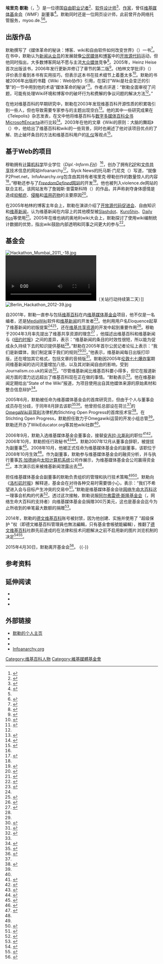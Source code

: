 {{NoteTA
|G1=IT
}}

{{Infobox person
| name        = 埃里克·默勒<br>Erik Möller
| image       = Erik Moeller May 2008.JPG
| caption     = 埃里克·默勒，2008年
| birth_date  = {{birth year and age|1979}}
| birth_place = {{GER}}
| other_names = 
| alma_mater = 柏林应用科技大学
| title      = [[维基媒体基金会|维基媒体基金会]]副主任（2008-2015）
| occupation  = [[记者|记者]]、[[软件设计师|软件设计师]]、[[作家|作家]]
| residence   = {{USA}}[[加利福尼亚州|加利福尼亚州]][[旧金山湾区|旧金山湾区]]
| website     = [https://web.archive.org/web/20070827204011/http://www.humanist.de/erik/ 埃里克·默勒的主页]
| influences =
| influenced =
}}

'''埃里克·默勒'''（{{lang-de|Erik Möller}}，{{bd|1979年|}}<ref>{{cite web|title=Wahrheit braut sich zusammen Erik Möller im Gespräch mit Ada von der Decken|url=http://www.webwatching.info/interviews.php?id=10|website=webwatching.info|accessdate=2014-08-18|language=de|archive-url=https://web.archive.org/web/20160114205030/http://www.webwatching.info/interviews.php?id=10|archive-date=2016-01-14|dead-url=yes}}</ref>）是一位德国[[自由职业|自由职业记者]]<ref name="weiss0210">{{cite web|url=http://www.nytimes.com/2005/02/10/technology/circuits/10wiki.html?oref=login&pagewanted=print&position=|title=The Unassociated Press|work=The New York Times|publisher=The New York Times Company|accessdate=2008-05-12|date=2005-02-10|last=Weiss|first=Aaron|archive-date=2009-04-15|archive-url=https://web.archive.org/web/20090415232316/http://www.nytimes.com/2005/02/10/technology/circuits/10wiki.html?oref=login&pagewanted=print&position=|dead-url=no}}</ref>、[[软件设计师|软件设计师]]<ref>{{cite news |last=Lih |first=Andrew |title=The Foundations of Participatory Journalism and the Wikipedia Project |work=Conference Paper for the Association for Education in Journalism and Mass Communications - Communications Technology and Policy Division, [[Toronto,_Canada|Toronto, Canada]] |publisher=jmsc.hku.hk |date=2004-08-07 |url=http://jmsc.hku.hk/faculty/alih/publications/aejmc-2004-final-forpub-3.pdf |accessdate=2008-05-13 |deadurl=yes |archiveurl=https://web.archive.org/web/20080227011641/http://jmsc.hku.hk/faculty/alih/publications/aejmc-2004-final-forpub-3.pdf |archivedate=2008-02-27 }}</ref>、[[作家|作家]]，曾任[[维基媒体基金会|维基媒体基金会]]（WMF）副董事<ref name="Moeller Home Page">{{cite web |url=http://www.humanist.de/erik/ |title=Erik Moellers homepage |accessdate=2008-09-16 |last=Moeller |first=Erik |archiveurl=https://web.archive.org/web/20070827204011/http://www.humanist.de/erik/ |archivedate=2007-08-27 |deadurl=yes }}</ref>。默勒同时还是一位网页设计师，此前曾开办网络托管服务，myoo.de.<ref name="Moeller Home Page"/><ref name='MyOO wiki hosting'>{{cite web |url=http://www.humanist.de/erik/ |title=MyOO - wiki hosting |accessdate=2008-05-13 |last=Moeller |first=Erik |archiveurl=https://web.archive.org/web/20070826173208/http://www.myoo.de/ |archivedate=2007-08-26 |deadurl=yes }}</ref>。

== 出版作品 ==
默勒撰写了《媒体革命的秘诀：博客、wiki和自由软件如何改变世界》（{{lang|de|Die heimliche Medienrevolution - Wie Weblogs, Wikis und freie Software die Welt verändern}}）一书<ref name="pnd">{{DNB portal|129644935|TYP=}}</ref>。在书中，默勒认为[[新闻从业员|新闻从业员]]的发展就像[[公民媒体|公民媒体]]和[[博客|博客]]中的[[开放源代码|开放源代码]]运动，但他同时指出，大多数博客网站不愿与主流[[大众媒体|大众媒体]]竞争<ref>{{cite web|url=http://www.berlinerliteraturkritik.de/index.cfm?id=9825|title=Schöne neue Onlinewelt? - Erik Möller beschwört eine "heimliche Medienrevolution" durch das Internet|work=Berliner Literaturkritik|publisher=www.berlinerliteraturkritik.de|accessdate=2008-05-12|date=2005-07-29|language=de}}{{Dead link|date=2019年12月 |bot=InternetArchiveBot |fix-attempted=yes }}</ref>。2005年，Heinz Heise首次出版该书，2006年发行更新并修订了章节的第二版<ref>{{cite web|url=http://www.presseportal.de/pm/9616/792771/telepolis?pre=1|title=Wie Weblogs, Wikis und freie Software die Welt verändern / Telepolis-Buch: "Die heimliche Medienrevolution"|work=Presseportal: Telepolis|publisher=www.presseportal.de|date=2006-02-03|accessdate=2008-05-12|language=de|deadurl=yes|archiveurl=https://web.archive.org/web/20121009120833/http://www.presseportal.de/pm/9616/792771/telepolis?pre=1|archivedate=2012-10-09}}</ref>。《柏林文学批评》（{{lang|de|Berliner Literaturkritik}}）评价表示看到本书有实用技巧，但表示这本书在技术细节上着墨太多<ref>{{cite web|url=http://www.berlinerliteraturkritik.de/index.cfm?id=9827|title=Der blinde Fleck|work=Berliner Literaturkritik|publisher=www.berlinerliteraturkritik.de|accessdate=2008-05-12|date=2005-07-29|language=de}}{{Dead link|date=2019年12月 |bot=InternetArchiveBot |fix-attempted=yes }}</ref>。默勒的书被2006年出版的书籍《Wiki：Web协作》引用，在探讨“Wiki是社会变迁的引擎”的一节中用到他的术语“媒体革命的秘诀”<ref name="ebersbach">{{cite book  | last =Ebersbach  | first =Anja   |author2=Markus Glaser |author3=Richard Heigl |author4=Gunter Dueck   | title =Wiki: Web collaboration  | url =https://archive.org/details/wikiwebcollabora00eber_531  | publisher =Springer Verlag | year =2006  | pages =[https://archive.org/details/wikiwebcollabora00eber_531/page/n46 28], 348, 378  | isbn = 3-540-25995-3}}</ref>。作者点评道：“默勒全面审视了问题，可能有处理Wiki环境和博客中的破坏行为和费解的争议问题的解决方法<ref name="ebersbach" />。”

在他对维基百科的早期研究中，默勒在2003年发现维基百科开源性质的积累吸引到一些人，但也导致需要专家参与的主题出现空白<ref>{{cite news  | last =Schwall  | first =Johannes  | title =The wiki phenomenon  | pages =10–11  | publisher =University of Münster  | year =2003  | url =http://www.schwall.de/dl/20030828_the_wiki_way.pdf  | accessdate =2008-05-13  | archive-date =2020-11-14  | archive-url =https://web.archive.org/web/20201114001855/http://www.schwall.de/dl/20030828_the_wiki_way.pdf  | dead-url =no  }}</ref>。他的其中一些研究成果在《Telepolis》杂志发表，在文中他将维基百科与[[数字|数字]][[多媒体|多媒体]][[百科全书|百科全书]][[Microsoft|Microsoft]][[Encarta|Encarta]]进行比较<ref>{{cite web|url=http://www.heise.de/newsticker/Wenn-die-Gehirne-tanzen--/meldung/37236|title=Wenn die Gehirne tanzen|work=heise online|publisher=Heise Zeitschriften Verlag|accessdate=2008-05-12|date=2003-05-30|language=de|archive-date=2009-06-17|archive-url=https://web.archive.org/web/20090617045126/http://www.heise.de/newsticker/Wenn-die-Gehirne-tanzen--/meldung/37236|dead-url=no}}</ref>。2003年在他的文章《Wiki的原则：大脑的舞蹈》（{{lang|de|Das Wiki-Prinzip: Tanz der Gehirne}}）中，他给出了维基百科和wiki的一些背景，同时也阐述了他对该项目优点的了解、防止破坏条目的方法和维基百科用户的[[礼仪|礼仪]]等观点<ref>{{cite web|url=http://www.heise.de/tp/r4/artikel/14/14736/1.html|title=TP: Das Wiki-Prinzip - Tanz der Gehirne|publisher=www.heise.de|work=Telepolis|accessdate=2008-05-13|date=2003-05-09|last=Möller|first=Erik|archive-date=2011-03-12|archive-url=https://web.archive.org/web/20110312092019/http://www.heise.de/tp/r4/artikel/14/14736/1.html|dead-url=no}}</ref>。

== 基于Web的项目 ==
穆勒拥有[[计算机科学|计算机科学]]毕业学位（''Dipl.-Inform.[[应用科学大学|FH]]''）<ref name="Moeller Home Page"/>，创办了拥有[[P2P|P2P]]和[[文件共享|文件共享]]技术信息的网站Infoanarchy<ref name="mennecke">{{cite web|url=http://www.slyck.com/news.php?story=609|title=Top 10 File-Sharing News Alternatives|work=Slyck News|publisher=www.slyck.com|accessdate=2008-05-12|date=2004-11-16|last=Mennecke|first=Thomas|archive-url=https://web.archive.org/web/20080410014044/http://www.slyck.com/news.php?story=609|archive-date=2008-04-10|dead-url=yes}}</ref>。Slyck News的托马斯·门尼克（{{lang|de|Thomas Mennecke}}）写道，“就像P2Pnet.net，InfoAnarchy.org包含由其持有者埃里克·穆勒创作的数量惊人的内容<ref name="mennecke" />。”穆勒还参与了[[自由文化著作定义|''FreedomDefined''网站]]的开发<ref>{{cite web|url=http://www.golem.de/0605/45408.html|title=FreedomDefined.org: Was ist eine "freie Lizenz"|work=Golem.de|publisher=www.golem.de|accessdate=2008-05-12|date=2006-05-18|archive-date=2020-09-25|archive-url=https://web.archive.org/web/20200925135239/https://www.golem.de/0605/45408.html|dead-url=no}}</ref>。他也被列入violence.de网站的联合主机，该网站发布了詹姆斯·普雷斯科特（{{lang|en|James W.Prescott}}）的作品，并声称剥夺身体感情是造成[[抑郁症|抑郁症]]、[[侵略_(社会科学)|侵略]]和[[滥用药物|滥用药物]]的主要原因<ref>{{cite web|url=http://www.violence.de/|title=Origins of Peace and Violence: Introduction|publisher=www.violence.de|accessdate=2008-05-13|date=2005-12-30|last=Möller|first=Erik; Joel Schlosberg and colleagues|archive-date=2021-01-11|archive-url=https://web.archive.org/web/20210111000326/http://www.violence.de/|dead-url=no}}</ref>。

在2005年柏林的博客主年会上，默勒在演讲介绍了[[开放源代码促进会|开放源代码促进会]]、自由知识和[[维基新闻|维基新闻]]，认为维基新闻在内容上的其他模型被[[Slashdot|Slashdot]]、[[Kuro5hin|Kuro5hin]]、[[Daily_Kos|Daily Kos]]等使用<ref>{{cite web|url=http://www.heise.de/newsticker/Blogs-vom-Bauchnabel-oder-fuer-die-kritische-Oeffentlichkeit--/meldung/59380|work=heise online|title= Blogs vom Bauchnabel oder für die kritische Öffentlichkeit
| publisher = Heise Zeitschriften Verlag|accessdate=2008-05-12|date=2005-09-05|language=de}}</ref>。2005年在维也纳的奥地利wiki大会上，默勒探讨了使用wiki编制统计数据的优势，指出wiki鼓励内部透明和同事之间更大的参与<ref>{{cite web|url=http://www.heise.de/newsticker/Wikis-Zurueck-in-die-Zukunft--/meldung/65850|work=heise online|title=Wikis: Zurück in die Zukunft| publisher = Heise Zeitschriften Verlag|accessdate=2008-05-12|date=2005-07-11}}</ref>。

== 基金会 ==
[[File:Hackathon_Mumbai_2011_-18.jpg|thumb]]
[[File:Erik_Moeller_-_The_Day_We_Turned_Off_Wikipedia_-_San_Francisco_Wikipedia_Hackathon_2012.ogv|thumb]]（关站行动持续第二天）]]
[[File:Berlin_Hackathon_2012-39.jpg|thumb]]

自2001年，默勒一直参与包括[[维基百科|维基百科]]在内[[维基媒体基金会|维基媒体基金会]]项目，他不仅是一名编者，还是[[MediaWiki|MediaWiki]]软件和[[维基新闻|维基新闻]]的开发者<ref>{{cite news|title=Wikinews trumpets online revolution|url=http://www.journalism.co.uk/news/story1178.shtml|publisher=Mousetrap Media Ltd|work=Online Journalism News|first=Jemina|last=Kiss|date=2004-12-15|accessdate=2008-05-13|archive-date=2008-12-02|archive-url=https://web.archive.org/web/20081202193019/http://www.journalism.co.uk/news/story1178.shtml|dead-url=no}}</ref>。他利用用户名Eloquence起草了维基新闻的初版提案<ref name="weiss0210"/><ref>{{cite book  | last =Allan  | first =Stuart   | title =Online news: journalism and the Internet  | publisher =McGraw-Hill International  | year =2006  | pages =136 | isbn = 0-335-22121-1}}</ref>，还在[[维基共享资源|维基共享资源]]的开发中起到重要作用<ref name="donohue">{{cite web|url=http://www.brandrepublic.com/News/775852/Wikimedia-hires-Moeller-deputy-director/|title=Wikimedia hires Moeller as deputy director|work=Brand Republic News|publisher=Brand Republic|accessdate=2008-05-13|date=2008-01-10|last=Donohue|first=Alex|archive-date=2012-04-06|archive-url=https://web.archive.org/web/20120406102912/http://www.brandrepublic.com/News/775852/Wikimedia-hires-Moeller-deputy-director/|dead-url=no}}</ref>。穆勒于2004年3月率先提出了维基共享资源的理念<ref>{{cite web|url=http://lists.wikimedia.org/pipermail/wikipedia-l/2004-March/014885.html|work=[Wikipedia-l]|title=Proposal: commons.wikimedia.org|publisher=Wikimedia Foundation|accessdate=2008-05-13|date=2004-03-19|last=Möller|first=Erik|archive-date=2013-12-09|archive-url=https://web.archive.org/web/20131209124611/http://lists.wikimedia.org/pipermail/wikipedia-l/2004-March/014885.html|dead-url=no}}</ref> ，他描述出维基百科和维基新闻与《[[纽约时报|纽约时报]]》之间的差异，表示：“维基新闻的条目的时效性很短，所以能为促成永久持续下去的知识提供基础<ref name="weiss0210" />。”默勒在2005年首尔公民记者论坛上表示：“我们是新媒体，我们制定属于我们的规则<ref name="kiss0714" /><ref>{{cite web|url=http://english.ohmynews.com/articleview/article_view.asp?no=236662&rel_no=1|title=Citizen Reporters Turn to Print for Delivery|work=OhmyNews International|publisher=english.ohmynews.com|accessdate=2008-05-12|date=2005-07-11|last=Pollard|first=William|deadurl=yes|archiveurl=https://web.archive.org/web/20110605042855/http://english.ohmynews.com/articleview/article_view.asp?no=236662&rel_no=1|archivedate=2011-06-05}}</ref>。”他表示，维基新闻每日出版打印版，还在增加其它格式，包括文章的音频版<ref name="kiss0714">{{cite web|url=http://www.journalism.co.uk/2/articles/51449.php|work=Journalism.co.uk - Online Journalism News|title=News round-up: Citizen journalism is officially cool|publisher=Mousetrap Media Ltd|accessdate=2008-05-13|date=2005-07-14|last=Kiss|first=Jemima|deadurl=yes|archiveurl=https://web.archive.org/web/20071118145510/http://www.journalism.co.uk/2/articles/51449.php|archivedate=2007-11-18}}</ref>。默勒因2005年[[伦敦七七爆炸案|伦敦七七爆炸案]]期间维基新闻的访问流量增加八倍，以及其对新闻自由的影响，受到Journalism.co.uk的采访<ref name="kiss0713">{{cite web|url=http://www.journalism.co.uk/2/articles/51443.php|work=Journalism.co.uk - Online Journalism News|title=Wikinews supercharged by London bombings coverage|publisher=Mousetrap Media Ltd|accessdate=2008-05-13|date=2005-07-13|last=Kiss|first=Jemima|deadurl=yes|archiveurl=https://web.archive.org/web/20071109103516/http://www.journalism.co.uk/2/articles/51443.php|archivedate=2007-11-09}}</ref>。“尽管维基新闻比维基百科要小得多，但它在报道新闻方面的潜力远远超出了维基百科现在正在做的事情。“默勒表示<ref name="kiss0713" />。他在维基新闻定期给出“State of the Wiki”报道，为项目使用出自其他媒体来源的原始素材和整合信息辩护<ref>{{cite book | last =Kolodzy | first =Janet  | title =Convergence Journalism: Writing and Reporting Across the News Media | url =https://archive.org/details/convergencejourn0000kolo | publisher =Rowman & Littlefield | year =2006 | pages =[https://archive.org/details/convergencejourn0000kolo/page/238 238]–239, 243 | isbn = 0-7425-3886-9}}</ref>。

2005年6月，默勒被任命为维基媒体基金会的首席研究员，但由于个人与董事会成员存在分歧，于同年8月辞去该职<ref>{{cite web|url=http://lists.wikimedia.org/pipermail/foundation-l/2005-August/017269.html|work=[Foundation-l]|title=Resignation as CRO|publisher=[[Wikimedia_Foundation|Wikimedia Foundation]]|accessdate=2008-05-12|date=2005-08-17|last=Möller|first=Erik|archive-date=2020-08-10|archive-url=https://web.archive.org/web/20200810161019/https://lists.wikimedia.org/pipermail/foundation-l/2005-August/017269.html|dead-url=no}}</ref><ref name='Meta Wiki CRO'>{{cite web 
 |url=http://meta.wikimedia.org/wiki/Chief_Research_Officer 
 |title=Chief Research Officer 
 |accessdate=2008-05-13 
 |publisher=Wikimedia Foundation 
 |archiveurl=https://web.archive.org/web/20070128064835/http://meta.wikimedia.org/wiki/Chief_Research_Officer 
 |archivedate=2007-01-28 
 |deadurl=yes 
 }}</ref>。他曾担任总部设在荷兰<ref name="donohue" />的[[OmegaWiki|OmegaWiki]][[非营利组织|非营利]]法律机构Stichting Open Progress的首席技术官<ref>{{cite web|url=http://www.sfgate.com/cgi-bin/article.cgi?file=/c/a/2008/01/20/BUCGUHQ5F.DTL&type=printable|title=Bay Area Biz: Movers and shakers|work=San Francisco Chronicle|publisher=www.sfgate.com|accessdate=2008-05-13|date=2008-01-20|last=Staff|archive-date=2008-01-24|archive-url=https://web.archive.org/web/20080124101936/http://www.sfgate.com/cgi-bin/article.cgi?file=%2Fc%2Fa%2F2008%2F01%2F20%2FBUCGUHQ5F.DTL&type=printable|dead-url=no}}</ref>。在Stichting Open Progress，默勒担任致力于Omegawiki运营的开发小组总管<ref name="donohue" />。默勒还开办了WikiEducator.org等其他wiki社群<ref name="donohue" />。

2006年9月，默勒入选维基媒体基金会董事会，接替[[安吉拉·比斯利|安吉拉·比斯利]]的职位<ref>{{cite web|url=http://www.heise.de/tp/r4/artikel/24/24476/1.html|title=TP: Die neuen Herausforderungen der Wikipedia|work=Telepolis|publisher=www.heise.de|accessdate=2008-05-12|date=2007-01-20|last=Kleinz|first=Torsten|language=de|archive-date=2009-01-29|archive-url=https://web.archive.org/web/20090129171339/http://www.heise.de/tp/r4/artikel/24/24476/1.html|dead-url=no}}</ref><ref>{{cite web|url=http://wikimediafoundation.org/wiki/Resolution:Replacement_Board_member_2006|title=Resolution:Replacement Board member 2006 - Wikimedia Foundation|publisher=Wikimedia Foundation|accessdate=2008-05-12|date=2006-09-26|archive-date=2017-03-26|archive-url=https://web.archive.org/web/20170326085418/https://wikimediafoundation.org/wiki/Resolution:Replacement_Board_member_2006|dead-url=no}}</ref>。2006年10月，默勒担任行政秘书<ref>{{cite web|url=http://www.heise.de/newsticker/Wechsel-an-der-Wikimedia-Spitze--/meldung/80171/from/rss09|work=heise online|title= Wechsel an der Wikimedia-Spitze|publisher=www.heise.de|accessdate=2008-05-12|date=2006-10-28|language=de}}</ref><ref>{{cite web|url=http://idgnow.uol.com.br/carreira/2006/11/06/idgnoticia.2006-11-06.7717485194/|title=Jimmy Wales sai da presidência da enciclopédia online Wikipedia|work=Carreira - IDG Now!|publisher=idgnow.uol.com.br|accessdate=2008-05-12|date=2006-11-06|language=pt|deadurl=yes|archiveurl=https://web.archive.org/web/20110706161122/http://idgnow.uol.com.br/carreira/2006/11/06/idgnoticia.2006-11-06.7717485194/|archivedate=2011-07-06}}</ref>。默勒2007年12月从董事会辞职，被提拔为副董事<ref>{{cite web|url=http://lists.wikimedia.org/pipermail/foundation-l/2007-December/036323.html|title=Announcing Erik Moeller as Wikimedia Deputy Director|work=[Foundation-l]|publisher=Wikimedia Foundation|accessdate=2008-05-12|date=2007-12-18|last=Sue Gardner|archive-date=2020-11-02|archive-url=https://web.archive.org/web/20201102033326/https://lists.wikimedia.org/pipermail/foundation-l/2007-December/036323.html|dead-url=no}}</ref>。2008年10月，他被正式任命为维基媒体基金会的副董事，该职位于2008年10月生效<ref>{{cite web|url=http://wikimediafoundation.org/wiki/Erik_M%C3%B6ller_Deputy_Director|title=Erik Möller Deputy Director - Wikimedia Foundation|publisher=Wikimedia Foundation|accessdate=2008-05-12|date=2008-01-09|archive-date=2008-05-15|archive-url=https://web.archive.org/web/20080515190315/http://wikimediafoundation.org/wiki/Erik_M%C3%B6ller_Deputy_Director|dead-url=no}}</ref>。作为副董事，默勒参与维基媒体基金会的融资分析，并与执行董事[[苏·加德纳|苏·加德纳]]向[[太阳计算机系统|太阳计算机系统]]公司作展示，为维基媒体基金会公司赢得资金<ref name="zwei">{{cite web|url=http://heise.de/newsticker/meldung/Zwei-Millionen-US-Dollar-fuer-Wikipedia-Co-176802.html|title=Zwei Millionen US-Dollar für Wikipedia & Co|work=heise online|publisher=Heise Zeitschriften Verlag|accessdate=2010-05-15|date=2008-01-09|language=de|archive-date=2020-09-26|archive-url=https://web.archive.org/web/20200926025416/https://www.heise.de/newsticker/meldung/Zwei-Millionen-US-Dollar-fuer-Wikipedia-Co-176802.html|dead-url=no}}</ref>。本次演示后来被维基新闻泄露出去<ref name="zwei" />。

担任维基媒体基金会副董事的默勒负责组织的管理和执行技术策略<ref name="donohue" /><ref>{{cite web|url=http://www.sfgate.com/cgi-bin/blogs/bayareabiz/month?blogid=44&year=2008&month=01&cat=&o=10|title=Bay Area Biz : January 2008|work=San Francisco Chronicle|publisher=www.sfgate.com|accessdate=2008-05-13|date=2008-01-13|last=Staff}}</ref>。默勒向《[[洛杉矶时报|洛杉矶时报]]》解释道，基金会在对待各种交易时需要很小心，表示：“我们不希望进入会与目标产生冲突的交易中<ref>{{cite news  | url =http://seattletimes.com/html/businesstechnology/2004286879_btwikipedia17.html  | last =Semuels  | first =Alana  | title =Wikipedia Experiences Growing Pains  | work =[[Los_Angeles_Times|Los Angeles Times]]  | page =Financial section  | date =2008-03-13  | accessdate =2015-07-16  | archive-date =2014-08-13  | archive-url =https://web.archive.org/web/20140813173456/http://seattletimes.com/html/businesstechnology/2004286879_btwikipedia17.html  | dead-url =no  }}</ref>。”默勒是维基媒体基金会驻[[网络生命大百科|网络生命大百科]]这一理事会机构的代表<ref>{{cite web|url=http://eol.org/info/3?language=en#COUNCIL|title=Institutional Partners|work=Encyclopedia of Life|publisher=www.eol.org|accessdate=2014-06-04|archive-date=2017-07-28|archive-url=https://web.archive.org/web/20170728041058/http://eol.org/info/3?language=en#COUNCIL|dead-url=no}}</ref>。透过这次接触，默勒说服[[艾尔弗·斯隆基金|阿尔弗雷德·斯隆基金会]]（{{lang|en|Alfred P.Sloan Foundation}}，网络生命大百科的支持者）向维基媒体基金会捐赠300万美元，这也是基金会迄今为止所收到的单笔最大数额的捐赠<ref>{{cite web|url=http://lists.wikimedia.org/pipermail/foundation-l/2008-March/040440.html|title=Sloan awards Wikimedia USD 1m annually for three years|work=[Foundation-l]|publisher=Wikimedia Foundation|accessdate=2008-05-15|date=2008-03-25|last=Sue Gardner|archive-date=2020-03-26|archive-url=https://web.archive.org/web/20200326101535/https://lists.wikimedia.org/pipermail/foundation-l/2008-March/040440.html|dead-url=no}}</ref>。

2014年，默勒的[[德文维基百科|德文维基百科]]账号被封禁，因为他创建、实施并使用了 "超级保护 "权（即德文維基百科管理員也無法編輯，只有基金會帳號能編輯），推翻了[[德文维基百科|德文维基百科]]社群先前達成的在法律和技术问题解决之前不启用新的图片浏览机制的决定<ref>{{cite web|url=http://www.heise.de/newsticker/meldung/Superprotect-Wikimedia-behaelt-das-letzte-Wort-bei-Wikipedia-2290569.html|title="Superprotect": Wikimedia behält das letzte Wort bei Wikipedia|author=Torsten Kleinz|date=2014-08-12|work=heise online|accessdate=2015-07-16|archive-date=2020-12-09|archive-url=https://web.archive.org/web/20201209045641/https://www.heise.de/newsticker/meldung/Superprotect-Wikimedia-behaelt-das-letzte-Wort-bei-Wikipedia-2290569.html|dead-url=no}}</ref><ref>{{cite web|url=http://www.theregister.co.uk/2014/08/18/class_war_wikipedias_workers_revolt_after_bourgeois_papershufflers_suspend_democracy/|title=Class war! Wikipedia's workers revolt again|publisher=|accessdate=2015-07-16|archive-date=2017-07-28|archive-url=https://web.archive.org/web/20170728072845/http://www.theregister.co.uk/2014/08/18/class_war_wikipedias_workers_revolt_after_bourgeois_papershufflers_suspend_democracy/|dead-url=no}}</ref>。

2015年4月30日，默勒离开基金会<ref>{{cite web|title=Management changes continue: Erik Möller to leave Foundation|url=https://en.wikipedia.org/wiki/Wikipedia:Wikipedia_Signpost/2015-04-15/News_and_notes|publisher=Wikipedia Signpost|accessdate=2015-04-19|archive-date=2020-10-18|archive-url=https://web.archive.org/web/20201018182239/https://en.wikipedia.org/wiki/Wikipedia:Wikipedia_Signpost/2015-04-15/News_and_notes|dead-url=no}}</ref>。
{{-}}

== 参考资料 ==
{{reflist|2}}

== 延伸阅读 ==
{{portal|维基百科}}
*{{cite book | last =Bachner | first =Harald | title =Wiki-systeme als Wissensmanagementtools | publisher =GRIN Verlag | year =2007 | pages =6, 8, 29 | isbn = 3-638-67365-0}}
*{{cite book  | last =Gepp  | first =Roman  | title =Bildung zwischen Luxus und Notwendigkeit  | publisher =LIT Verlag Berlin-Hamburg-Münster  | year =2006  | pages =128, 129, 135, 192  | isbn = 3-8258-9360-X|language=de}}
*{{cite journal | last =Kühne | first =Stefan | title =Veni, vidi, Wiki! Rezension zu Erik Möller: Die heimliche Medienrevolution. Wie Weblogs, Wikis und freie Software die Welt verändern | journal =E-beratungsjournal | issue =1 | publisher =e-beratungsjournal.net | date =2005年9月 | url =http://www.e-beratungsjournal.net/ausgabe_0105/rezension_kuehne.pdf | issn =1816-7632 | language =de | access-date =2015-07-16 | archive-date =2020-08-08 | archive-url =https://web.archive.org/web/20200808023234/https://www.e-beratungsjournal.net/ausgabe_0105/rezension_kuehne.pdf | dead-url =no }}

== 外部链接 ==
{{Commons category|Erik Möller}}
{{wikinews|en:Will Wikimedia "run on Sun"?|Will Wikimedia "run on Sun"?}}
* [https://web.archive.org/web/20070827204011/http://www.humanist.de/erik/ 默勒的个人主页]
*{{DNB portal|129644935|TYP=}}
*{{cite web|url=http://wikimediafoundation.org/wiki/Erik_M%C3%B6ller_Deputy_Director|title=Erik Möller Deputy Director|publisher=Wikimedia Foundation|date=2008-01-09|accessdate=2015-07-16|archive-date=2008-05-15|archive-url=https://web.archive.org/web/20080515190315/http://wikimediafoundation.org/wiki/Erik_M%C3%B6ller_Deputy_Director|dead-url=no}}
* [https://web.archive.org/web/20180825024852/http://www.infoanarchy.org/ Infoanarchy.org]

{{Wikipedia}}
{{Authority Control}}
{{DEFAULTSORT:Möller, Erik}}

[[Category:维基百科人物|Category:维基百科人物]]
[[Category:維基媒體基金會|Category:維基媒體基金會]]